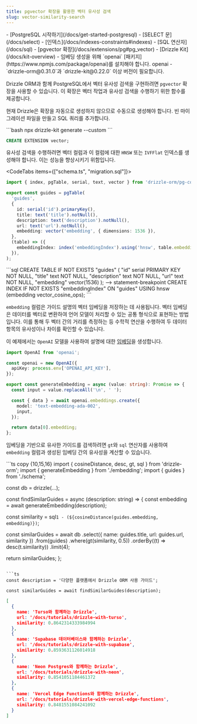 ```yaml
---
title: pgvector 확장을 활용한 벡터 유사성 검색
slug: vector-similarity-search
---
```



<Prerequisites>
- [PostgreSQL 시작하기](/docs/get-started-postgresql)
- [SELECT 문](/docs/select)
- [인덱스](/docs/indexes-constraints#indexes)
- [SQL 연산자](/docs/sql)
- [pgvector 확장](/docs/extensions/pg#pg_vector)
- [Drizzle Kit](/docs/kit-overview)
- 임베딩 생성을 위해 `openai` [패키지](https://www.npmjs.com/package/openai)를 설치해야 합니다.
<Npm>
  openai
</Npm>
- `drizzle-orm@0.31.0`과 `drizzle-kit@0.22.0` 이상 버전이 필요합니다.
</Prerequisites>

Drizzle ORM과 함께 PostgreSQL에서 벡터 유사성 검색을 구현하려면 `pgvector` 확장을 사용할 수 있습니다. 이 확장은 벡터 작업과 유사성 검색을 수행하기 위한 함수를 제공합니다.

현재 Drizzle은 확장을 자동으로 생성하지 않으므로 수동으로 생성해야 합니다. 빈 마이그레이션 파일을 만들고 SQL 쿼리를 추가합니다.

<Section>
```bash
npx drizzle-kit generate --custom
```

```sql
CREATE EXTENSION vector;
```
</Section>

유사성 검색을 수행하려면 벡터 컬럼과 이 컬럼에 대한 `HNSW` 또는 `IVFFlat` 인덱스를 생성해야 합니다. 이는 성능을 향상시키기 위함입니다.

<CodeTabs items={["schema.ts", "migration.sql"]}>
  <CodeTab>
  ```ts copy {10, 13}
  import { index, pgTable, serial, text, vector } from 'drizzle-orm/pg-core';

  export const guides = pgTable(
    'guides',
    {
      id: serial('id').primaryKey(),
      title: text('title').notNull(),
      description: text('description').notNull(),
      url: text('url').notNull(),
      embedding: vector('embedding', { dimensions: 1536 }),
    },
    (table) => ({
      embeddingIndex: index('embeddingIndex').using('hnsw', table.embedding.op('vector_cosine_ops')),
    }),
  );
  ```
  </CodeTab>
  ```sql
  CREATE TABLE IF NOT EXISTS "guides" (
    "id" serial PRIMARY KEY NOT NULL,
    "title" text NOT NULL,
    "description" text NOT NULL,
    "url" text NOT NULL,
    "embedding" vector(1536)
  );
  --> statement-breakpoint
  CREATE INDEX IF NOT EXISTS "embeddingIndex" ON "guides" USING hnsw (embedding vector_cosine_ops);
  ```
</CodeTabs>

`embedding` 컬럼은 가이드 설명의 벡터 임베딩을 저장하는 데 사용됩니다. 벡터 임베딩은 데이터를 벡터로 변환하여 언어 모델이 처리할 수 있는 공통 형식으로 표현하는 방법입니다. 이를 통해 두 벡터 간의 거리를 측정하는 등 수학적 연산을 수행하여 두 데이터 항목의 유사성이나 차이를 확인할 수 있습니다.

이 예제에서는 `OpenAI` 모델을 사용하여 설명에 대한 [임베딩](https://platform.openai.com/docs/guides/embeddings)을 생성합니다.

```ts copy
import OpenAI from 'openai';

const openai = new OpenAI({
  apiKey: process.env['OPENAI_API_KEY'],
});

export const generateEmbedding = async (value: string): Promise => {
  const input = value.replaceAll('\n', ' ');

  const { data } = await openai.embeddings.create({
    model: 'text-embedding-ada-002',
    input,
  });

  return data[0].embedding;
};
```

임베딩을 기반으로 유사한 가이드를 검색하려면 `gt`와 `sql` 연산자를 사용하여 `embedding` 컬럼과 생성된 임베딩 간의 유사성을 계산할 수 있습니다.

<Section>
```ts copy {10,15,16}
import { cosineDistance, desc, gt, sql } from 'drizzle-orm';
import { generateEmbedding } from './embedding';
import { guides } from './schema';

const db = drizzle(...);

const findSimilarGuides = async (description: string) => {
  const embedding = await generateEmbedding(description);

  const similarity = sql`1 - (${cosineDistance(guides.embedding, embedding)})`;

  const similarGuides = await db
    .select({ name: guides.title, url: guides.url, similarity })
    .from(guides)
    .where(gt(similarity, 0.5))
    .orderBy((t) => desc(t.similarity))
    .limit(4);

  return similarGuides;
};
```

```ts
const description = '다양한 플랫폼에서 Drizzle ORM 사용 가이드';

const similarGuides = await findSimilarGuides(description);
```

```json
[
  {
    name: 'Turso와 함께하는 Drizzle',
    url: '/docs/tutorials/drizzle-with-turso',
    similarity: 0.8642314333984994
  },
  {
    name: 'Supabase 데이터베이스와 함께하는 Drizzle',
    url: '/docs/tutorials/drizzle-with-supabase',
    similarity: 0.8593631126014918
  },
  {
    name: 'Neon Postgres와 함께하는 Drizzle',
    url: '/docs/tutorials/drizzle-with-neon',
    similarity: 0.8541051184461372
  },
  {
    name: 'Vercel Edge Functions와 함께하는 Drizzle',
    url: '/docs/tutorials/drizzle-with-vercel-edge-functions',
    similarity: 0.8481551084241092
  }
]
```
</Section>


